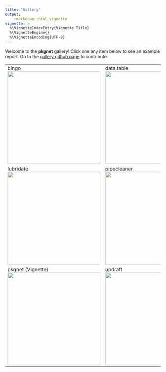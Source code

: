 ```yaml
---
title: "Gallery"
output: 
    rmarkdown::html_vignette
vignette: >
  %\VignetteIndexEntry{Vignette Title}
  %\VignetteEngine{}
  %\VignetteEncoding{UTF-8}
---
```


Welcome to the **pkgnet** gallery!   Click one any item below to see an example report.  Go to the [gallery github page](https://github.com/UptakeOpenSource/pkgnet-gallery) to contribute. 

<!--html_preserve-->
<table>
	<tr valign="top">
		<td width="33%">bingo<br>
			<a href="https://uptakeopensource.github.io/pkgnet-gallery/exhibits/bingo/bingo.html">
				<img width="300" src="https://uptakeopensource.github.io/pkgnet-gallery/exhibits/bingo/bingo.png">
			</a>
		</td>
		<td width="33%">data.table<br>
			<a href="https://uptakeopensource.github.io/pkgnet-gallery/exhibits/data_table/data_table.html">
				<img width="300" src="https://uptakeopensource.github.io/pkgnet-gallery/exhibits/data_table/data_table.png">
			</a>
		</td>
		<td width="33%">ggplot2<br>
			<a href="https://uptakeopensource.github.io/pkgnet-gallery/exhibits/ggplot2/ggplot2.html">
				<img width="300" src="https://uptakeopensource.github.io/pkgnet-gallery/exhibits/ggplot2/ggplot2.png">
			</a>
		</td>
	</tr>
	<tr>
		<td width="33%">lubridate<br>
			<a href="https://uptakeopensource.github.io/pkgnet-gallery/exhibits/lubridate/lubridate.html">
				<img width="300" src="https://uptakeopensource.github.io/pkgnet-gallery/exhibits/lubridate/lubridate.png">
			</a>
		</td>
		<td width="33%">pipecleaner<br>
			<a href="https://uptakeopensource.github.io/pkgnet-gallery/exhibits/pipecleaner/pipecleaner.html">
				<img width="300" src="https://uptakeopensource.github.io/pkgnet-gallery/exhibits/pipecleaner/pipecleaner.png">
			</a>
		</td>
		<td width="33%">pkgnet<br>
			<a href="https://uptakeopensource.github.io/pkgnet-gallery/exhibits/pkgnet/pkgnet.html">
				<img width="300" src="https://uptakeopensource.github.io/pkgnet-gallery/exhibits/pkgnet/pkgnet.png">
			</a>
		</td>
	</tr>
	<tr>
		<td width="33%">pkgnet (Vignette)<br>
			<a href="https://uptakeopensource.github.io/pkgnet-gallery/exhibits/pkgnet-vignette/pkgnet-vignette.html">
				<img width="300" src="https://uptakeopensource.github.io/pkgnet-gallery/exhibits/pkgnet-vignette/pkgnet-vignette.png">
			</a>
		</td>
		<td width="33%">updraft<br>
			<a href="https://uptakeopensource.github.io/pkgnet-gallery/exhibits/updraft/updraft.html">
				<img width="300" src="https://uptakeopensource.github.io/pkgnet-gallery/exhibits/updraft/updraft.png">
			</a>
		</td>
	</tr>
</table>
<!--/html_preserve-->
